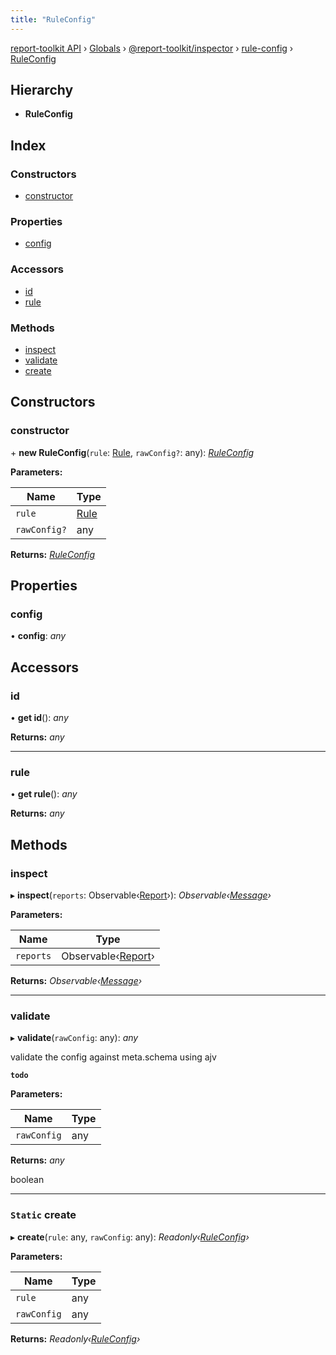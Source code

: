 ```yaml
---
title: "RuleConfig"
---
```


[report-toolkit API](../home.mdx) › [Globals](../home.mdx) › [@report-toolkit/inspector](../modules/report_toolkit_inspector.mdx) › [rule-config](../modules/report_toolkit_inspector.rule_config.mdx) › [RuleConfig](report_toolkit_inspector.rule_config.ruleconfig.mdx)

## Hierarchy

* **RuleConfig**

## Index

### Constructors

- [constructor](report_toolkit_inspector.rule_config.ruleconfig#constructor)

### Properties

- [config](report_toolkit_inspector.rule_config.ruleconfig#config)

### Accessors

- [id](report_toolkit_inspector.rule_config.ruleconfig#id)
- [rule](report_toolkit_inspector.rule_config.ruleconfig#rule)

### Methods

- [inspect](report_toolkit_inspector.rule_config.ruleconfig#inspect)
- [validate](report_toolkit_inspector.rule_config.ruleconfig#validate)
- [create](report_toolkit_inspector.rule_config.ruleconfig#static-create)

## Constructors

### constructor

\+ **new RuleConfig**(`rule`: [Rule](report_toolkit_inspector.rule.rule), `rawConfig?`: any): *[RuleConfig](report_toolkit_inspector.rule_config.ruleconfig)*

**Parameters:**

Name | Type |
------ | ------ |
`rule` | [Rule](report_toolkit_inspector.rule.rule) |
`rawConfig?` | any |

**Returns:** *[RuleConfig](report_toolkit_inspector.rule_config.ruleconfig)*

## Properties

### config

• **config**: *any*

## Accessors

### id

• **get id**(): *any*

**Returns:** *any*

___

### rule

• **get rule**(): *any*

**Returns:** *any*

## Methods

### inspect

▸ **inspect**(`reports`: Observable‹[Report](report_toolkit_common.report.report)›): *Observable‹[Message](report_toolkit_inspector.message.message)›*

**Parameters:**

Name | Type |
------ | ------ |
`reports` | Observable‹[Report](report_toolkit_common.report.report)› |

**Returns:** *Observable‹[Message](report_toolkit_inspector.message.message)›*

___

### validate

▸ **validate**(`rawConfig`: any): *any*

validate the config against meta.schema using ajv

**`todo`** 

**Parameters:**

Name | Type |
------ | ------ |
`rawConfig` | any |

**Returns:** *any*

boolean

___

### `Static` create

▸ **create**(`rule`: any, `rawConfig`: any): *Readonly‹[RuleConfig](report_toolkit_inspector.rule_config.ruleconfig)›*

**Parameters:**

Name | Type |
------ | ------ |
`rule` | any |
`rawConfig` | any |

**Returns:** *Readonly‹[RuleConfig](report_toolkit_inspector.rule_config.ruleconfig)›*

